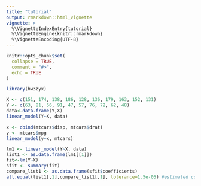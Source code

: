 ```yaml
---
title: "tutorial"
output: rmarkdown::html_vignette
vignette: >
  %\VignetteIndexEntry{tutorial}
  %\VignetteEngine{knitr::rmarkdown}
  %\VignetteEncoding{UTF-8}
---
```


```r
knitr::opts_chunk$set(
  collapse = TRUE,
  comment = "#>",
  echo = TRUE
)
```

```r
library(hw3zyx)
```

```r
X <- c(151, 174, 138, 186, 128, 136, 179, 163, 152, 131)
Y <- c(63, 81, 56, 91, 47, 57, 76, 72, 62, 48)
data<-data.frame(Y,X)
linear_model(Y~X, data)
```

```r
x <- cbind(mtcars$disp, mtcars$drat)
y <- mtcars$mpg
linear_model(y~x, mtcars)
```


```r
lm1 <- linear_model(Y~X, data)
list1 <- as.data.frame(lm1[[1]])
fit<-lm(Y~X)
sfit <- summary(fit)
compare_list1 <- as.data.frame(sfit$coefficients)
all.equal(list1[,1],compare_list1[,1], tolerance=1.5e-05) #estimated coefficients

```
